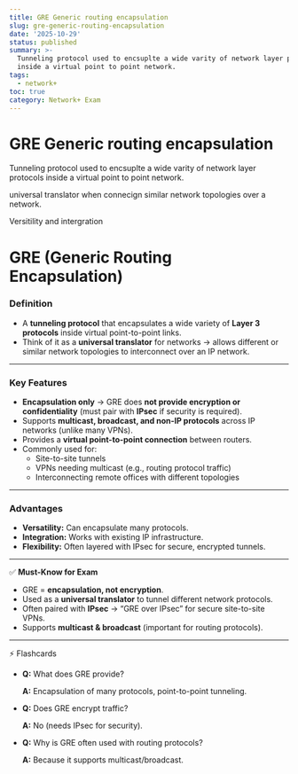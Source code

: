 ```yaml
---
title: GRE Generic routing encapsulation
slug: gre-generic-routing-encapsulation
date: '2025-10-29'
status: published
summary: >-
  Tunneling protocol used to encsuplte a wide varity of network layer protocols
  inside a virtual point to point network.
tags:
  - network+
toc: true
category: Network+ Exam
---
```


# GRE Generic routing encapsulation

Tunneling protocol used to encsuplte a wide varity of network layer protocols inside a virtual point to point network. 

universal translator when connecign similar network topologies over a network. 

Versitility and intergration 

# GRE (Generic Routing Encapsulation)

### **Definition**

- A **tunneling protocol** that encapsulates a wide variety of **Layer 3 protocols** inside virtual point-to-point links.
- Think of it as a **universal translator** for networks → allows different or similar network topologies to interconnect over an IP network.

---

### **Key Features**

- **Encapsulation only** → GRE does **not provide encryption or confidentiality** (must pair with **IPsec** if security is required).
- Supports **multicast, broadcast, and non-IP protocols** across IP networks (unlike many VPNs).
- Provides a **virtual point-to-point connection** between routers.
- Commonly used for:
    - Site-to-site tunnels
    - VPNs needing multicast (e.g., routing protocol traffic)
    - Interconnecting remote offices with different topologies

---

### **Advantages**

- **Versatility:** Can encapsulate many protocols.
- **Integration:** Works with existing IP infrastructure.
- **Flexibility:** Often layered with IPsec for secure, encrypted tunnels.

---

✅ **Must-Know for Exam**

- GRE = **encapsulation, not encryption**.
- Used as a **universal translator** to tunnel different network protocols.
- Often paired with **IPsec** → “GRE over IPsec” for secure site-to-site VPNs.
- Supports **multicast & broadcast** (important for routing protocols).

---

⚡ Flashcards

- **Q:** What does GRE provide?
    
    **A:** Encapsulation of many protocols, point-to-point tunneling.
    
- **Q:** Does GRE encrypt traffic?
    
    **A:** No (needs IPsec for security).
    
- **Q:** Why is GRE often used with routing protocols?
    
    **A:** Because it supports multicast/broadcast.
